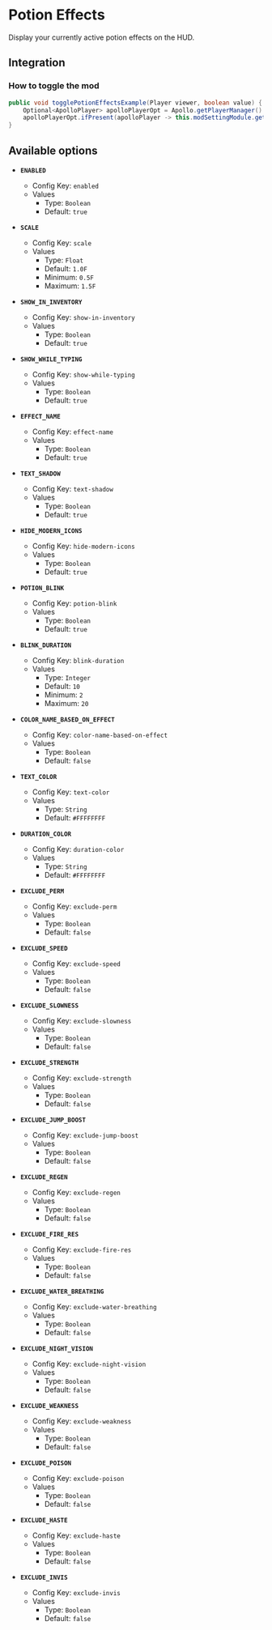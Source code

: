 # Potion Effects

Display your currently active potion effects on the HUD.

## Integration

### How to toggle the mod

```java
public void togglePotionEffectsExample(Player viewer, boolean value) {
    Optional<ApolloPlayer> apolloPlayerOpt = Apollo.getPlayerManager().getPlayer(viewer.getUniqueId());
    apolloPlayerOpt.ifPresent(apolloPlayer -> this.modSettingModule.getOptions().set(apolloPlayer, ModPotionEffects.ENABLED, value));
}
```

## Available options

- __`ENABLED`__
    - Config Key: `enabled`
    - Values
        - Type: `Boolean`
        - Default: `true`

- __`SCALE`__
    - Config Key: `scale`
    - Values
        - Type: `Float`
        - Default: `1.0F`
        - Minimum: `0.5F`
        - Maximum: `1.5F`

- __`SHOW_IN_INVENTORY`__
    - Config Key: `show-in-inventory`
    - Values
        - Type: `Boolean`
        - Default: `true`

- __`SHOW_WHILE_TYPING`__
    - Config Key: `show-while-typing`
    - Values
        - Type: `Boolean`
        - Default: `true`

- __`EFFECT_NAME`__
    - Config Key: `effect-name`
    - Values
        - Type: `Boolean`
        - Default: `true`

- __`TEXT_SHADOW`__
    - Config Key: `text-shadow`
    - Values
        - Type: `Boolean`
        - Default: `true`

- __`HIDE_MODERN_ICONS`__
    - Config Key: `hide-modern-icons`
    - Values
        - Type: `Boolean`
        - Default: `true`

- __`POTION_BLINK`__
    - Config Key: `potion-blink`
    - Values
        - Type: `Boolean`
        - Default: `true`

- __`BLINK_DURATION`__
    - Config Key: `blink-duration`
    - Values
        - Type: `Integer`
        - Default: `10`
        - Minimum: `2`
        - Maximum: `20`

- __`COLOR_NAME_BASED_ON_EFFECT`__
    - Config Key: `color-name-based-on-effect`
    - Values
        - Type: `Boolean`
        - Default: `false`

- __`TEXT_COLOR`__
    - Config Key: `text-color`
    - Values
        - Type: `String`
        - Default: `#FFFFFFFF`

- __`DURATION_COLOR`__
    - Config Key: `duration-color`
    - Values
        - Type: `String`
        - Default: `#FFFFFFFF`

- __`EXCLUDE_PERM`__
    - Config Key: `exclude-perm`
    - Values
        - Type: `Boolean`
        - Default: `false`

- __`EXCLUDE_SPEED`__
    - Config Key: `exclude-speed`
    - Values
        - Type: `Boolean`
        - Default: `false`

- __`EXCLUDE_SLOWNESS`__
    - Config Key: `exclude-slowness`
    - Values
        - Type: `Boolean`
        - Default: `false`

- __`EXCLUDE_STRENGTH`__
    - Config Key: `exclude-strength`
    - Values
        - Type: `Boolean`
        - Default: `false`

- __`EXCLUDE_JUMP_BOOST`__
    - Config Key: `exclude-jump-boost`
    - Values
        - Type: `Boolean`
        - Default: `false`

- __`EXCLUDE_REGEN`__
    - Config Key: `exclude-regen`
    - Values
        - Type: `Boolean`
        - Default: `false`

- __`EXCLUDE_FIRE_RES`__
    - Config Key: `exclude-fire-res`
    - Values
        - Type: `Boolean`
        - Default: `false`

- __`EXCLUDE_WATER_BREATHING`__
    - Config Key: `exclude-water-breathing`
    - Values
        - Type: `Boolean`
        - Default: `false`

- __`EXCLUDE_NIGHT_VISION`__
    - Config Key: `exclude-night-vision`
    - Values
        - Type: `Boolean`
        - Default: `false`

- __`EXCLUDE_WEAKNESS`__
    - Config Key: `exclude-weakness`
    - Values
        - Type: `Boolean`
        - Default: `false`

- __`EXCLUDE_POISON`__
    - Config Key: `exclude-poison`
    - Values
        - Type: `Boolean`
        - Default: `false`

- __`EXCLUDE_HASTE`__
    - Config Key: `exclude-haste`
    - Values
        - Type: `Boolean`
        - Default: `false`

- __`EXCLUDE_INVIS`__
    - Config Key: `exclude-invis`
    - Values
        - Type: `Boolean`
        - Default: `false`


